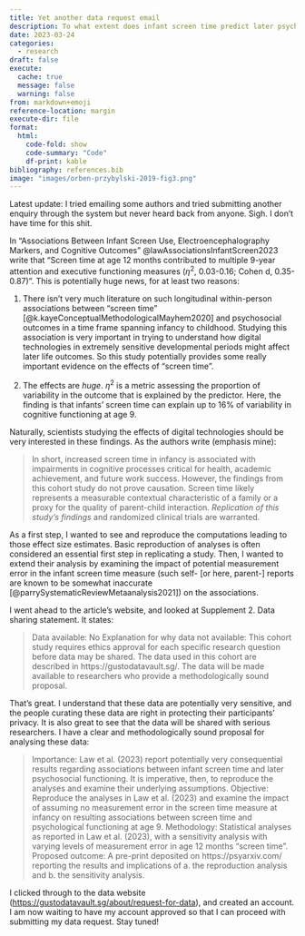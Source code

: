 ```yaml
---
title: Yet another data request email
description: To what extent does infant screen time predict later psychological outcomes?
date: 2023-03-24
categories:
  - research
draft: false
execute:
  cache: true
  message: false
  warning: false
from: markdown+emoji
reference-location: margin
execute-dir: file
format:
  html:
    code-fold: show
    code-summary: "Code"
    df-print: kable
bibliography: references.bib
image: "images/orben-przybylski-2019-fig3.png"
---
```


::: {.callout-note}
Latest update: I tried emailing some authors and tried submitting another enquiry through the system but never heard back from anyone. Sigh. I don't have time for this shit.
:::

In "Associations Between Infant Screen Use, Electroencephalography Markers, and Cognitive Outcomes" @lawAssociationsInfantScreen2023 write that "Screen time at age 12 months contributed to multiple 9-year attention and executive functioning measures ($\eta^2$, 0.03-0.16; Cohen d, 0.35-0.87)". This is potentially huge news, for at least two reasons:

1. There isn't very much literature on such longitudinal within-person associations between "screen time" [@k.kayeConceptualMethodologicalMayhem2020] and psychosocial outcomes in a time frame spanning infancy to childhood. Studying this association is very important in trying to understand how digital technologies in extremely sensitive developmental periods might affect later life outcomes. So this study potentially provides some really important evidence on the effects of "screen time".

2. The effects are *huge*. $\eta^2$ is a metric assessing the proportion of variability in the outcome that is explained by the predictor. Here, the finding is that infants' screen time can explain up to 16% of variability in cognitive functioning at age 9.

Naturally, scientists studying the effects of digital technologies should be very interested in these findings. As the authors write (emphasis mine):

>In short, increased screen time in infancy is associated with impairments in cognitive processes critical for health, academic achievement, and future work success. However, the findings from this cohort study do not prove causation. Screen time likely represents a measurable contextual characteristic of a family or a proxy for the quality of parent-child interaction. *Replication of this study’s findings* and randomized clinical trials are warranted.

As a first step, I wanted to see and reproduce the computations leading to those effect size estimates. Basic reproduction of analyses is often considered an essential first step in replicating a study. Then, I wanted to extend their analysis by examining the impact of potential measurement error in the infant screen time measure (such self- [or here, parent-] reports are known to be somewhat inaccurate [@parrySystematicReviewMetaanalysis2021]) on the associations.

I went ahead to the article's website, and looked at Supplement 2. Data sharing statement. It states:

> Data available: No
Explanation for why data not available: This cohort study requires ethics approval for each specific research question before data may be shared. The data used in this cohort are described in https://gustodatavault.sg/. The data will be made available to researchers who provide a methodologically sound proposal.

That's great. I understand that these data are potentially very sensitive, and the people curating these data are right in protecting their participants' privacy. It is also great to see that the data will be shared with serious researchers. I have a clear and methodologically sound proposal for analysing these data:

> Importance: Law et al. (2023) report potentially very consequential results regarding associations between infant screen time and later psychosocial functioning. It is imperative, then, to reproduce the analyses and examine their underlying assumptions.
Objective: Reproduce the analyses in Law et al. (2023) and examine the impact of assuming no measurement error in the screen time measure at infancy on resulting associations between screen time and psychological functioning at age 9.
Methodology: Statistical analyses as reported in Law et al. (2023), with a sensitivity analysis with varying levels of measurement error in age 12 months "screen time".
Proposed outcome: A pre-print deposited on https://psyarxiv.com/ reporting the results and implications of a. the reproduction analysis and b. the sensitivity analysis.

I clicked through to the data website (<https://gustodatavault.sg/about/request-for-data>), and created an account. I am now waiting to have my account approved so that I can proceed with submitting my data request. Stay tuned!
